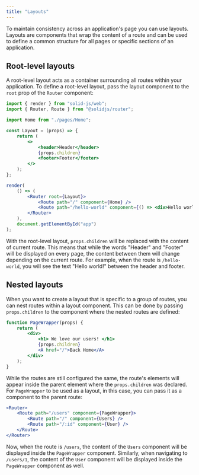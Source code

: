 ```yaml
---
title: "Layouts"
---
```


To maintain consistency across an application's page you can use layouts. 
Layouts are components that wrap the content of a route and can be used to define a common structure for all pages or specific sections of an application.

## Root-level layouts

A root-level layout acts as a container surrounding all routes within your application.
To define a root-level layout, pass the layout component to the `root` prop of the `Router` component:

```jsx
import { render } from "solid-js/web";
import { Router, Route } from "@solidjs/router";

import Home from "./pages/Home";

const Layout = (props) => {
    return (
        <>
            <header>Header</header>
            {props.children}
            <footer>Footer</footer>
        </>
    );
};

render(
    () => (
        <Router root={Layout}>
            <Route path="/" component={Home} />
            <Route path="/hello-world" component={() => <div>Hello world!</div>} />
        </Router>
    ),
    document.getElementById("app")
);
```

With the root-level layout, `props.children` will be replaced with the content of current route.
This means that while the words "Header" and "Footer" will be displayed on every page, the content between them will change depending on the current route.
For example, when the route is `/hello-world`, you will see the text "Hello world!" between the header and footer.

## Nested layouts

When you want to create a layout that is specific to a group of routes, you can nest routes within a layout component.
This can be done by passing `props.children` to the component where the nested routes are defined:

```jsx
function PageWrapper(props) {
	return (
		<div>
			<h1> We love our users! </h1>
			{props.children}
			<A href="/">Back Home</A>
		</div>
	);
}
```

While the routes are still configured the same, the route's elements will appear inside the parent element where the `props.children` was declared.
For `PageWrapper` to be used as a layout, in this case, you can pass it as a component to the parent route:

```jsx
<Router>
    <Route path="/users" component={PageWrapper}>
        <Route path="/" component={Users} />
        <Route path="/:id" component={User} />
    </Route>
</Router>
```

Now, when the route is `/users`, the content of the `Users` component will be displayed inside the `PageWrapper` component.
Similarly, when navigating to `/users/1`, the content of the `User` component will be displayed inside the `PageWrapper` component as well.
